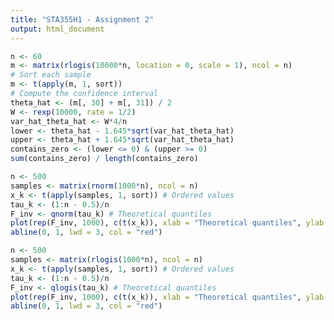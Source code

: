 ```yaml
---
title: "STA355H1 - Assignment 2"
output: html_document
---
```


```r
n <- 60
m <- matrix(rlogis(10000*n, location = 0, scale = 1), ncol = n)
# Sort each sample
m <- t(apply(m, 1, sort))
# Compute the confidence interval
theta_hat <- (m[, 30] + m[, 31]) / 2
W <- rexp(10000, rate = 1/2)
var_hat_theta_hat <- W*4/n
lower <- theta_hat - 1.645*sqrt(var_hat_theta_hat)
upper <- theta_hat + 1.645*sqrt(var_hat_theta_hat)
contains_zero <- (lower <= 0) & (upper >= 0)
sum(contains_zero) / length(contains_zero)
```

```r
n <- 500
samples <- matrix(rnorm(1000*n), ncol = n)
x_k <- t(apply(samples, 1, sort)) # Ordered values
tau_k <- (1:n - 0.5)/n
F_inv <- qnorm(tau_k) # Theoretical quantiles
plot(rep(F_inv, 1000), c(t(x_k)), xlab = "Theoretical quantiles", ylab = "Sample quantiles") # Superimposed plot
abline(0, 1, lwd = 3, col = "red")
```

```r
n <- 500
samples <- matrix(rlogis(1000*n), ncol = n)
x_k <- t(apply(samples, 1, sort)) # Ordered values
tau_k <- (1:n - 0.5)/n
F_inv <- qlogis(tau_k) # Theoretical quantiles
plot(rep(F_inv, 1000), c(t(x_k)), xlab = "Theoretical quantiles", ylab = "Sample quantiles") # Superimposed plot
abline(0, 1, lwd = 3, col = "red")
```
